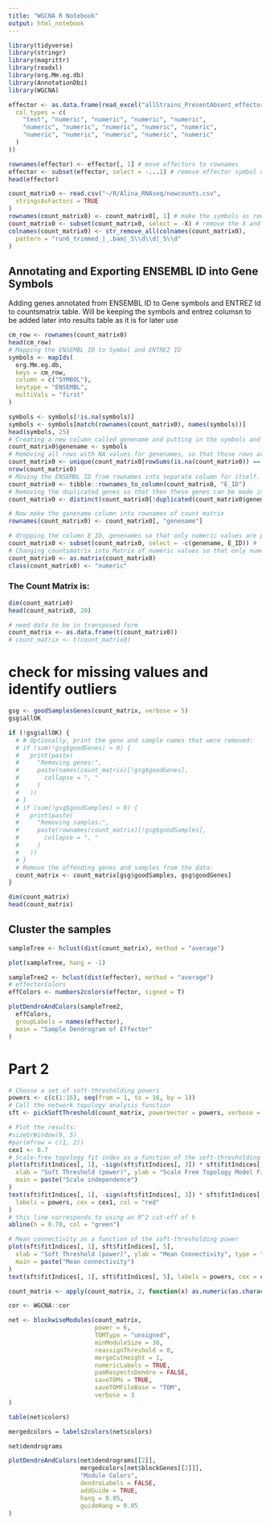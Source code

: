 ---
title: "WGCNA R Notebook"
output: html_notebook
---


```{r}
library(tidyverse)
library(stringr)
library(magrittr)
library(readxl)
library(org.Mm.eg.db)
library(AnnotationDbi)
library(WGCNA)
```

```{r}

effector <- as.data.frame(read_excel("allStrains_PresentAbsent_effectorlist_forKeshav.xlsx",
  col_types = c(
    "text", "numeric", "numeric", "numeric", "numeric",
    "numeric", "numeric", "numeric", "numeric", "numeric",
    "numeric", "numeric", "numeric", "numeric", "numeric"
  )
))

rownames(effector) <- effector[, 1] # move effectors to rownames
effector <- subset(effector, select = -...1) # remove effector symbol column
head(effector)
```
```{r}
count_matrix0 <- read.csv("~/R/Alina_RNAseq/newcounts.csv",
  stringsAsFactors = TRUE
)
rownames(count_matrix0) <- count_matrix0[, 1] # make the symbols as rownames
count_matrix0 <- subset(count_matrix0, select = -X) # remove the X and symbol columns
colnames(count_matrix0) <- str_remove_all(colnames(count_matrix0),
  pattern = "run6_trimmed_|_.bam|_S\\d\\d|_S\\d"
)
```

## Annotating and Exporting ENSEMBL ID into Gene Symbols

Adding genes annotated from ENSEMBL ID to Gene symbols and ENTREZ Id to countsmatrix table. Will be keeping the symbols and entrez columsn to be added later into results table as it is for later use
```{r}
cm_row <- rownames(count_matrix0)
head(cm_row)
# Mapping the ENSEMBL ID to Symbol and ENTREZ ID
symbols <- mapIds(
  org.Mm.eg.db,
  keys = cm_row,
  column = c("SYMBOL"),
  keytype = "ENSEMBL",
  multiVals = "first"
)

symbols <- symbols[!is.na(symbols)]
symbols <- symbols[match(rownames(count_matrix0), names(symbols))]
head(symbols, 25)
# Creating a new column called genename and putting in the symbols and entrez columns into count matrix
count_matrix0$genename <- symbols
# Removing all rows with NA values for genenames, so that those rows are filtered out.
count_matrix0 <- unique(count_matrix0[rowSums(is.na(count_matrix0)) == 0, ]) # Apply rowSums & is.na
nrow(count_matrix0)
# Moving the ENSEMBL ID from rownames into separate column for itself.
count_matrix0 <- tibble::rownames_to_column(count_matrix0, "E_ID")
# Removing the duplicated genes so that then these genes can be made into rownames for countsmatrix
count_matrix0 <- distinct(count_matrix0[!duplicated(count_matrix0$genename), ])

# Now make the ganename column into rownames of count matrix
rownames(count_matrix0) <- count_matrix0[, "genename"]

# dropping the column E_ID, genenames so that only numeric values are present in it as an input of DESEq Object.
count_matrix0 <- subset(count_matrix0, select = -c(genename, E_ID)) #
# Changing countsmatrix into Matrix of numeric values so that only numeric values are present in it as an input of DESEq Object.
count_matrix0 <- as.matrix(count_matrix0)
class(count_matrix0) <- "numeric"
```

### The Count Matrix is:
```{r}
dim(count_matrix0)
head(count_matrix0, 20)
```

```{r}
# need data to be in transposed form
count_matrix <- as.data.frame(t(count_matrix0))
# count_matrix <- t(count_matrix0)

```


# check for missing values and identify outliers

```{r}
gsg <- goodSamplesGenes(count_matrix, verbose = 5)
gsg$allOK
```
```{r}
if (!gsg$allOK) {
  # # Optionally, print the gene and sample names that were removed:
  # if (sum(!gsg$goodGenes) > 0) {
  #   print(paste(
  #     "Removing genes:",
  #     paste(names(count_matrix)[!gsg$goodGenes],
  #       collapse = ", "
  #     )
  #   ))
  # }
  # if (sum(!gsg$goodSamples) > 0) {
  #   print(paste(
  #     "Removing samples:",
  #     paste(rownames(count_matrix)[!gsg$goodSamples],
  #       collapse = ", "
  #     )
  #   ))
  # }
  # Remove the offending genes and samples from the data:
  count_matrix <- count_matrix[gsg$goodSamples, gsg$goodGenes]
}
```

```{r}
dim(count_matrix)
head(count_matrix)
```

## Cluster the samples

```{r}
sampleTree <- hclust(dist(count_matrix), method = "average")

plot(sampleTree, hang = -1)
```

```{r}
sampleTree2 <- hclust(dist(effector), method = "average")
# effectorColors
effColors <- numbers2colors(effector, signed = T)
```
```{r fig.width=10, fig.height=10}
plotDendroAndColors(sampleTree2,
  effColors,
  groupLabels = names(effector),
  main = "Sample Dendrogram of Effector"
)
```

# Part 2

```{r}
# Choose a set of soft-thresholding powers
powers <- c(c(1:16), seq(from = 1, to = 16, by = 1))
# Call the network topology analysis function
sft <- pickSoftThreshold(count_matrix, powerVector = powers, verbose = 5)
```

```{r fig.width=10, fig.height=10}
# Plot the results:
#sizeGrWindow(9, 5)
#par(mfrow = c(1, 2))
cex1 <- 0.7
# Scale-free topology fit index as a function of the soft-thresholding power
plot(sft$fitIndices[, 1], -sign(sft$fitIndices[, 3]) * sft$fitIndices[, 2],
  xlab = "Soft Threshold (power)", ylab = "Scale Free Topology Model Fit,signed R^2", type = "n",
  main = paste("Scale independence")
)
text(sft$fitIndices[, 1], -sign(sft$fitIndices[, 3]) * sft$fitIndices[, 2],
  labels = powers, cex = cex1, col = "red"
)
# this line corresponds to using an R^2 cut-off of h
abline(h = 0.70, col = "green")

# Mean connectivity as a function of the soft-thresholding power
plot(sft$fitIndices[, 1], sft$fitIndices[, 5],
  xlab = "Soft Threshold (power)", ylab = "Mean Connectivity", type = "n",
  main = paste("Mean connectivity")
)
text(sft$fitIndices[, 1], sft$fitIndices[, 5], labels = powers, cex = cex1, col = "red")
```
```{r}

count_matrix <- apply(count_matrix, 2, function(x) as.numeric(as.character(x)))

```

```{r}
cor <- WGCNA::cor

net <- blockwiseModules(count_matrix,
                        power = 6,
                        TOMType = "unsigned",
                        minModuleSize = 30,
                        reassignThreshold = 0,
                        mergeCutHeight = 1,
                        numericLabels = TRUE,
                        pamRespectsDendro = FALSE,
                        saveTOMs = TRUE,
                        saveTOMFileBase = "TOM",
                        verbose = 3
)
```
```{r}
table(net$colors)
```
```{r}
mergedcolors = labels2colors(net$colors)
```

```{r}
net$dendrograms
```


```{r}
plotDendroAndColors(net$dendrograms[[2]],
                    mergedcolors[net$blockGenes[[2]]],
                    "Module Colors",
                    dendroLabels = FALSE,
                    addGuide = TRUE,
                    hang = 0.05,
                    guideHang = 0.05
)
```


